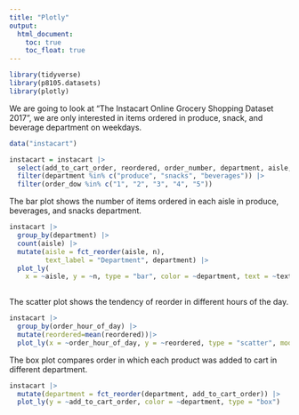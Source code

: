 ```yaml
---
title: "Plotly"
output: 
  html_document:
    toc: true
    toc_float: true
---
```


``` r
library(tidyverse)
library(p8105.datasets)
library(plotly)
```

We are going to look at "The Instacart Online Grocery Shopping Dataset 2017", we are only interested in items ordered in produce, snack, and beverage department on weekdays.

```r
data("instacart")

instacart = instacart |> 
  select(add_to_cart_order, reordered, order_number, department, aisle, days_since_prior_order, product_name, order_dow, order_hour_of_day) |>
  filter(department %in% c("produce", "snacks", "beverages")) |>
  filter(order_dow %in% c("1", "2", "3", "4", "5"))
```

The bar plot shows the number of items ordered in each aisle in produce, beverages, and snacks department.
```r
instacart |> 
  group_by(department) |>
  count(aisle) |> 
  mutate(aisle = fct_reorder(aisle, n),
         text_label = "Department", department) |> 
  plot_ly(
    x = ~aisle, y = ~n, type = "bar", color = ~department, text = ~text_label, alpha = 0.5)
  
```

The scatter plot shows the tendency of reorder in different hours of the day.
```r
instacart |>
  group_by(order_hour_of_day) |>
  mutate(reordered=mean(reordered))|>
  plot_ly(x = ~order_hour_of_day, y = ~reordered, type = "scatter", mode = "markers")
```

The box plot compares order in which each product was added to cart in different department.
```r
instacart |>
  mutate(department = fct_reorder(department, add_to_cart_order)) |>
  plot_ly(y = ~add_to_cart_order, color = ~department, type = "box")

```


